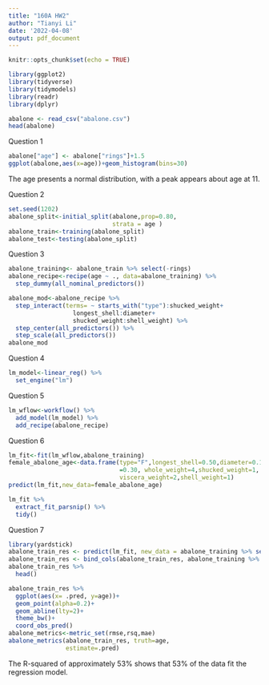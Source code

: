 ```yaml
---
title: "160A HW2"
author: "Tianyi Li"
date: '2022-04-08'
output: pdf_document
---
```


```r
knitr::opts_chunk$set(echo = TRUE)
```

```r
library(ggplot2)
library(tidyverse)
library(tidymodels)
library(readr)
library(dplyr)
```


```r
abalone <- read_csv("abalone.csv")
head(abalone)
```

Question 1
```r
abalone["age"] <- abalone["rings"]+1.5
ggplot(abalone,aes(x=age))+geom_histogram(bins=30)
```
The age presents a normal distribution, with a peak appears about age at 11.

Question 2
```r
set.seed(1202)
abalone_split<-initial_split(abalone,prop=0.80,
                             strata = age )
abalone_train<-training(abalone_split)
abalone_test<-testing(abalone_split)
```

Question 3
```r
abalone_training<- abalone_train %>% select(-rings)
abalone_recipe<-recipe(age ~ ., data=abalone_training) %>% 
  step_dummy(all_nominal_predictors())
```

```r
abalone_mod<-abalone_recipe %>% 
  step_interact(terms= ~ starts_with("type"):shucked_weight+
                  longest_shell:diameter+
                  shucked_weight:shell_weight) %>% 
  step_center(all_predictors()) %>% 
  step_scale(all_predictors())
abalone_mod
```

Question 4
```r
lm_model<-linear_reg() %>% 
  set_engine("lm")
```

Question 5
```r
lm_wflow<-workflow() %>% 
  add_model(lm_model) %>% 
  add_recipe(abalone_recipe)
```

Question 6
```r
lm_fit<-fit(lm_wflow,abalone_training)
female_abalone_age<-data.frame(type="F",longest_shell=0.50,diameter=0.10,height
                               =0.30, whole_weight=4,shucked_weight=1,
                               viscera_weight=2,shell_weight=1)
predict(lm_fit,new_data=female_abalone_age)
```
```r
lm_fit %>% 
  extract_fit_parsnip() %>% 
  tidy()
```

Question 7
```r
library(yardstick)
abalone_train_res <- predict(lm_fit, new_data = abalone_training %>% select(-age))
abalone_train_res <- bind_cols(abalone_train_res, abalone_training %>% select(age))
abalone_train_res %>% 
  head()
```

```r
abalone_train_res %>% 
  ggplot(aes(x= .pred, y=age))+
  geom_point(alpha=0.2)+
  geom_abline(lty=2)+
  theme_bw()+
  coord_obs_pred()
abalone_metrics<-metric_set(rmse,rsq,mae)
abalone_metrics(abalone_train_res, truth=age,
                estimate=.pred)
```
The R-squared of approximately 53% shows that 53% of the data fit the regression model.
